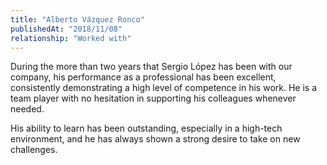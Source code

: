 ---
title: "Alberto Vázquez Ronco"
publishedAt: "2018/11/08"
relationship: "Worked with"
---

During the more than two years that Sergio López has been with our company, his performance as a professional has been excellent, consistently demonstrating a high level of competence in his work.
He is a team player with no hesitation in supporting his colleagues whenever needed.

His ability to learn has been outstanding, especially in a high-tech environment, and he has always shown a strong desire to take on new challenges.